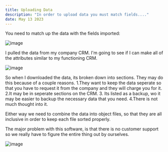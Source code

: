 ```yaml
---
title: Uploading Data
description: "In order to upload data you must match fields...."
date: May 13 2023
---
```


You need to match up the data with the fields imported:

![image](https://github.com/bnutz1/azerib/assets/95152119/6068acff-1aa8-4deb-8659-266cb5b2d927)

I pulled the data from my company CRM. I'm going to see if I can make all of the attributes similar to my functioning CRM. 

![image](https://github.com/bnutz1/azerib/assets/95152119/8085e085-41a0-47de-911a-9958fc9166af)

So when I downloaded the data, its broken down into sections. They may do this because of a couple reasons. 1.They want to keep the data seperate so that you have to request it from the company and they will charge you for it. 2.It may be in seperate sections on the CRM. 3. Its listed as a backup, wo it may be easier to backup the necessary data that you need. 4.There is not much thought into it.

Either way we need to combine the data into object files, so that they are all inclusive in order to keep each file sorted properly.

The major problem with this software, is that there is no customer support so we really have to figure the entire thing out by ourselves.

![image](https://github.com/bnutz1/azerib/assets/95152119/fa410a0c-80ed-401e-8951-b17ade644fde)


